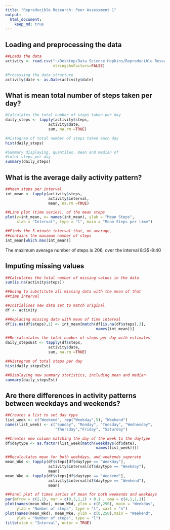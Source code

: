 ```yaml
---
title: "Reproducible Research: Peer Assessment 1"
output: 
  html_document:
    keep_md: true
---
```



## Loading and preprocessing the data

```r

##Loads the data
activity <- read.csv("~/Desktop/Data Science Hopkins/Reproducible Research/RepData_PeerAssessment1/activity.csv", 
                     stringsAsFactors=FALSE)

#Processing the data structure
activity$date <- as.Date(activity$date)

```

## What is mean total number of steps taken per day?

```r

#Calculates the total number of steps taken per day
daily_steps <- tapply(activity$steps, 
                   activity$date, 
                   sum, na.rm =TRUE)

#Histogram of total number of steps taken each day
hist(daily_steps)

#Summary displaying, quantiles, mean and median of 
#total steps per day
summary(daily_steps)

```

## What is the average daily activity pattern?
```r

##Mean steps per interval
int_mean <- tapply(activity$steps, 
                   activity$interval, 
                   mean, na.rm =TRUE)

##Line plot (time series), of the mean steps
plot(y=int_mean, x= names(int_mean), ylab = "Mean Steps", 
     xlab = "Interval", type = "l", main = "Mean Steps per time")

##Finds the 5 minute interval that, on average, 
##contains the maximum number of steps
int_mean[which.max(int_mean)]

```
The maximum average number of steps is 206, over the interval 8:35-8:40

## Imputing missing values

```r
##Calculates the total number of missing values in the data
sum(is.na(activity$steps))

##Going to substitute all missing data with the mean of that
##time interval

##Initialises new data set to match original
df <- activity

##Replacing missing data with mean of time interval
df[is.na(df$steps),1] <- int_mean[match(df[is.na(df$steps),3],
                                        names(int_mean))]

##Re-calculates the total number of steps per day with estimates
daily_stepsEst <- tapply(df$steps, 
                   activity$date, 
                   sum, na.rm =TRUE)

##Histogram of total steps per day
hist(daily_stepsEst)

##Displaying new summary statistics, including mean and median
summary(daily_stepsEst)


```



## Are there differences in activity patterns between weekdays and weekends?


```r
##Creates a list to set day type
list_week <- c("Weekend", rep("Weekday",5), "Weekend")
names(list_week) <- c("Sunday", "Monday", "Tuesday", "Wednesday",
                      "Thursday","Friday", "Saturday")

##Creates new column matching the day of the week to the daytype
df$daytype <- as.factor(list_week[match(weekdays(df$date),
                                        names(list_week))])

##Recalculates mean for both weekdays, and weekends seperate
mean_Wkd <- tapply(df$steps[df$daytype == "Weekday"], 
                   activity$interval[df$daytype == "Weekday"],
                   mean)
mean_Wke <- tapply(df$steps[df$daytype == "Weekend"], 
                   activity$interval[df$daytype == "Weekend"],
                   mean)

##Panel plot of times series of mean for both weekends and weekdays
par(mfrow = c(2,1), mar = c(0,3,1,1) + 0.1 , oma = c(4,1,1,1))
plot(names(mean_Wke), mean_Wkd, ylim = c(0,250), main = "Weekday",
     ylab = "Number of steps", type = "l", xaxt = "n")
plot(names(mean_Wkd), mean_Wke, ylim = c(0,250),main = "Weekend", 
     ylab = "Number of steps", type = "l")
title(xlab = "Interval", outer = TRUE)

```

